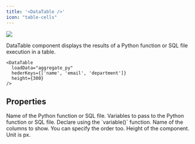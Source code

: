 ```yaml
---
title: '<DataTable />'
icon: "table-cells"
---
```


<Frame>
  <img src="/assets/images/pages/data-table.jpg" />
</Frame>

DataTable component displays the results of a Python function or SQL file execution in a table.

```tsx
<DataTable 
  loadData="aggregate_py" 
  hederKeys={['name', 'email', 'department']}
  height={300} 
/>
```

## Properties

<ParamField path="loadData" type="string" required>
  Name of the Python function or SQL file.
</ParamField>

<ParamField path="varialbes" type="{ [key: string]: Variable }">
  Variables to pass to the Python function or SQL file. Declare using the `variable()` function.
</ParamField>

<ParamField path="headerKeys" type="string[]">
  Name of the columns to show. You can specify the order too.
</ParamField>

<ParamField path="height" type="number">
  Height of the component. Unit is px.
</ParamField>